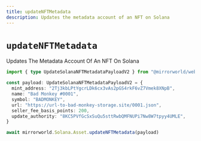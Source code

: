 ```yaml
---
title: updateNFTMetadata
description: Updates the metadata account of an NFT on Solana
---
```


# `updateNFTMetadata`

Updates The Metadata Account Of An NFT On Solana

```ts
import { type UpdateSolanaNFTMetadataPayloadV2 } from "@mirrorworld/web3.js"

const payload: UpdateSolanaNFTMetadataPayloadV2 = {
  mint_address: "2Tj3kbLPtYgcrLDk6cx3vAs2pGS4rkF6vZ7Vmek8XNpB",
  name: "Bad Monkey #0001",
  symbol: "BADMONKEY",
  url: "https://url-to-bad-monkey-storage.site/0001.json",
  seller_fee_basis_points: 200,
  update_authority: "8KC5PVfGcSxSuQu5sttRwbQMFNUPi7Nw8W7tpyy4UMLE",
}

await mirrorworld.Solana.Asset.updateNFTMetadata(payload)
```
